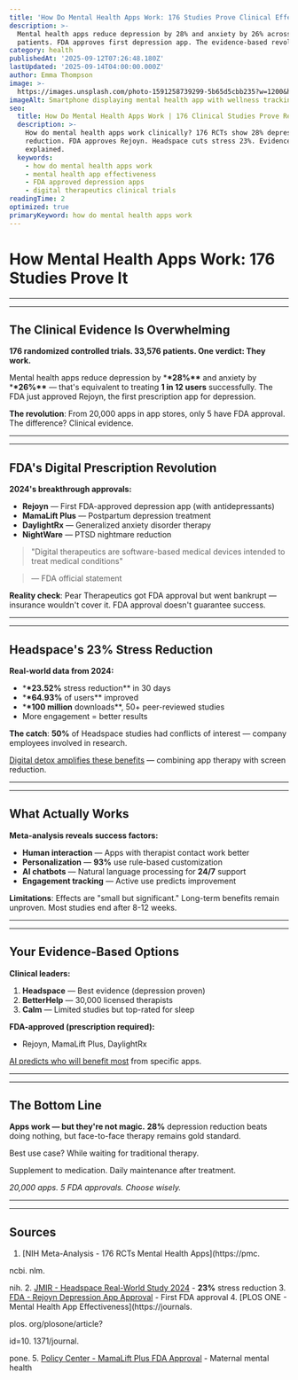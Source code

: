 ```yaml
---
title: 'How Do Mental Health Apps Work: 176 Studies Prove Clinical Effectiveness'
description: >-
  Mental health apps reduce depression by 28% and anxiety by 26% across 33,576 
  patients. FDA approves first depression app. The evidence-based revolution.
category: health
publishedAt: '2025-09-12T07:26:48.180Z'
lastUpdated: '2025-09-14T04:00:00.000Z'
author: Emma Thompson
image: >-
  https://images.unsplash.com/photo-1591258739299-5b65d5cbb235?w=1200&h=630&fit=crop
imageAlt: Smartphone displaying mental health app with wellness tracking interface
seo:
  title: How Do Mental Health Apps Work | 176 Clinical Studies Prove Results
  description: >-
    How do mental health apps work clinically? 176 RCTs show 28% depression 
    reduction. FDA approves Rejoyn. Headspace cuts stress 23%. Evidence
    explained.
  keywords:
    - how do mental health apps work
    - mental health app effectiveness
    - FDA approved depression apps
    - digital therapeutics clinical trials
readingTime: 2
optimized: true
primaryKeyword: how do mental health apps work
---
```


# How Mental Health Apps Work: 176 Studies Prove It

---

---

## The Clinical Evidence Is Overwhelming

**176 randomized controlled trials. 33,576 patients. One verdict: They work.**

Mental health apps reduce depression by \***\*28%\*\*** and anxiety by \***\*26%\*\*** — that's equivalent to treating **1 in 12 users** successfully. The FDA just approved Rejoyn, the first prescription app for depression.

**The revolution**: From 20,000 apps in app stores, only 5 have FDA approval. The difference? Clinical evidence.

---

---

## FDA's Digital Prescription Revolution

**2024's breakthrough approvals:**

- **Rejoyn** — First FDA-approved depression app (with antidepressants)
- **MamaLift Plus** — Postpartum depression treatment
- **DaylightRx** — Generalized anxiety disorder therapy
- **NightWare** — PTSD nightmare reduction

>

> "Digital therapeutics are software-based medical devices intended to treat medical conditions"

> — FDA official statement

**Reality check**: Pear Therapeutics got FDA approval but went bankrupt — insurance wouldn't cover it. FDA approval doesn't guarantee success.

---

---

## Headspace's **23%** Stress Reduction

**Real-world data from 2024:**

- \***\*23.52%** stress reduction\*\* in 30 days
- \***\*64.93%** of users\*\* improved
- \***\*100 million** downloads\*\*, 50+ peer-reviewed studies
- More engagement = better results

**The catch**: **50%** of Headspace studies had conflicts of interest — company employees involved in research.

[Digital detox amplifies these benefits](/psychology/digital-detox-improves-mental-health) — combining app therapy with screen reduction.

---

---

## What Actually Works

**Meta-analysis reveals success factors:**

- **Human interaction** — Apps with therapist contact work better
- **Personalization** — **93%** use rule-based customization
- **AI chatbots** — Natural language processing for **24/7** support
- **Engagement tracking** — Active use predicts improvement

**Limitations**: Effects are "small but significant." Long-term benefits remain unproven. Most studies end after 8-12 weeks.

---

---

## Your Evidence-Based Options

**Clinical leaders:**

1. **Headspace** — Best evidence (depression proven)
2. **BetterHelp** — 30,000 licensed therapists
3. **Calm** — Limited studies but top-rated for sleep

**FDA-approved (prescription required):**

- Rejoyn, MamaLift Plus, DaylightRx

[AI predicts who will benefit most](/health/personalized-medicine-using-ai) from specific apps.

---

---

## The Bottom Line

**Apps work — but they're not magic.** **28%** depression reduction beats doing nothing, but face-to-face therapy remains gold standard.

Best use case? While waiting for traditional therapy.

Supplement to medication. Daily maintenance after treatment.

_20,000 apps. 5 FDA approvals. Choose wisely._

---

---

## Sources

1.  [NIH Meta-Analysis - 176 RCTs Mental Health Apps](https://pmc.

ncbi. nlm.

nih. 2. [JMIR - Headspace Real-World Study 2024](https://mhealth.jmir.org/**2024/1**/e52968) - **23%** stress reduction 3. [FDA - Rejoyn Depression App Approval](https://www.npr.org/**2024/04**/**04/1242721542**/the-fda-has-approved-the-first-app-to-help-treat-depression) - First FDA approval 4. [PLOS ONE - Mental Health App Effectiveness](https://journals.

plos. org/plosone/article?

id=10. 1371/journal.

pone. 5. [Policy Center - MamaLift Plus FDA Approval](https://policycentermmh.org/first-digital-therapeutic-for-maternal-mental-health/) - Maternal mental health

